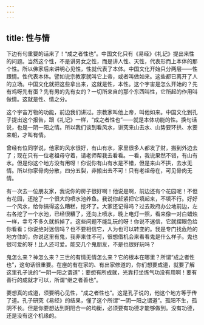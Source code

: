 ```yaml
---
---
---
```

title: 性与情
---




下边有句重要的话来了！“成之者性也”。中国文化只有《易经》《礼记》提出来性的问题。当然这个性，不是讲男女之性，而是讲人性、天性，代表形而上本体的那个性。所以佛家后来讲明心见性，性就代表了本体。中国文化开始只分两层——性跟情。性代表本体。譬如说宗教家就叫它上帝，或者叫做如来。这些都已离开了人的立场。中国文化就把这些拿出来，这就是性，本性。这个宇宙是怎么开始的？先有鸡呀先有蛋？先有男的先有女的？一切所来自的那个东西叫性，它所起的作用叫做情。这就是性、情之分。

这个宇宙万物的功能，前边我们讲过。宗教家叫他上帝，叫他如来。中国文化到孔子提出这个报告，跟《礼记》一样，“成之者性也”——就是本体功能的性。换句话说，也是一阴一阳之情。所以我们谈到看风水，讲究来山去水、山势要环拱、水要来朝，才叫有情。

曾经有位同学说，他家的风水很好，有山有水，家里很多人都发了财，搬到外边去了；现在只有一位老祖母守着，请老师帮我去看看。一看，我说果然不错，有山有水。但是你这个地方没有用呀！你说你有山有水是不错，但是来山不拱，去水无情。所以你家骨肉分散，四分五裂，非搬出去不可！只有老祖母在，可见骨肉无情。

有一次去一位朋友家，我说你的房子很好啊！他说是啊，前边还有个花园呢！不但有花园，还挖了一个很大的喷水池养鱼。我说你赶紧把它填起来，不填不行。好好一个风水，给你搞得这么糟糕，挖坏了。大家还记得吗？过去政府办公地前边，左右各挖了一个水池，已经很糟了，还向上喷水，晚上电灯一照，看来像一对白蜡烛一样，幸亏不多久就拆掉了。这些问题不能乱玩的呀！你说不迷信，它就摆眼色给你看看；你说绝对迷信吗？也不要相信它，人为也可以转变的。我是专门找危险的地方住的，你说这里有鬼，我非来住不可，很想借机会来看看鬼是什么样子。鬼也很可爱的呀！比人还可爱。能交几个鬼朋友，不是也很好玩吗？

鬼怎么来？神怎么来？三世的有情无情怎么来？它的根本在哪里？所谓“成之者性也”，这句话很重要。在座的有在家的、有出家修道的，你们想要成道，就要了解这里孔子说的“一阴一阳之谓道”；要想有所成就，光靠打坐练气功没有用啊！要有善行的成就才可以，所谓“继之者善也”。

要想真的成道，须要明心见性，“成之者性也”。这是孔子说的，他这个地方等于传了道。孔子研究《易经》的结果，懂了这个所谓“一阴一阳之谓道”。孤阳不生，孤阴不长。但是你要想达到阴阳合一的均衡，必须要有功德才能够做到。没有功德，还是没有这个机缘的。